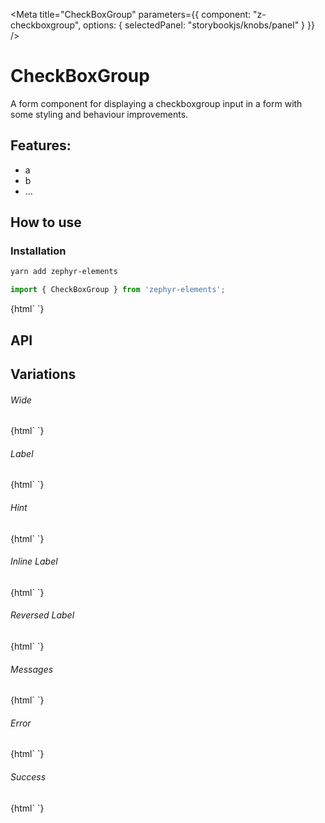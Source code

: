 

<Meta 
  title="CheckBoxGroup"
  parameters={{
    component: "z-checkboxgroup",
    options: { selectedPanel: "storybookjs/knobs/panel" }
  }}
/>

# CheckBoxGroup 

A form component for displaying a checkboxgroup input in a form with some styling and behaviour improvements.

## Features:

- a
- b
- ...

## How to use

### Installation

```bash
yarn add zephyr-elements
```

```js
import { CheckBoxGroup } from 'zephyr-elements';
```

<Preview withToolbar>
  <Story name="Simple">
    {html`
      <z-checkboxgroup id="simple" .options=${[{label: 'Apple', value: 'apple'},{label: 'Banana', value: 'banana'},{label: 'Orange', value: 'orange'}]}></z-checkboxgroup>
    `}
  </Story>
</Preview>

## API

<Props of="z-checkboxgroup" />

## Variations

###### Wide

<Story name="Wide">
  {html`
    <z-checkboxgroup id="wide" .options=${[{label: 'Apple', value: 'apple'},{label: 'Banana', value: 'banana'},{label: 'Orange', value: 'orange'}]} wide></z-checkboxgroup>
  `}
</Story>

###### Label

<Story name="Label">
  {html`
    <z-checkboxgroup id="label" .options=${[{label: 'Apple', value: 'apple'},{label: 'Banana', value: 'banana'},{label: 'Orange', value: 'orange'}]} label="Favorite Fruit"></z-checkboxgroup>
  `}
</Story>

###### Hint

<Story name="Hint">
  {html`
    <z-checkboxgroup id="hint" .options=${[{label: 'Apple', value: 'apple'},{label: 'Banana', value: 'banana'},{label: 'Orange', value: 'orange'}]} label="Favorite Fruit" hint="my favorite is banana, what is yours?"></z-checkboxgroup>
  `}
</Story>

###### Inline Label 

<Story name="Inline Label">
  {html`
    <z-checkboxgroup id="inline-label" .options=${[{label: 'Apple', value: 'apple'},{label: 'Banana', value: 'banana'},{label: 'Orange', value: 'orange'}]} label="Favorite Fruit" inline></z-checkboxgroup>
  `}
</Story>

###### Reversed Label

<Story name="Reversed Label">
  {html`
    <z-checkboxgroup id="reversed-label" .options=${[{label: 'Apple', value: 'apple'},{label: 'Banana', value: 'banana'},{label: 'Orange', value: 'orange'}]} label="Favorite Fruit" inline reversed></z-checkboxgroup>
  `}
</Story>


###### Messages

<Story name="Messages">
  {html`
    <z-checkboxgroup id="messages" .options=${[{label: 'Apple', value: 'apple'},{label: 'Banana', value: 'banana'},{label: 'Orange', value: 'orange'}]} label="Favorite Fruit" .messages=${['This is a message']}></z-checkboxgroup>
  `}
</Story>

###### Error

<Story name="Error">
  {html`
    <z-checkboxgroup id="error" label="Name" status="error" .options=${[{label: 'Apple', value: 'apple'},{label: 'Banana', value: 'banana'},{label: 'Orange', value: 'orange'}]}></z-checkboxgroup>
  `}
</Story>

###### Success 

<Story name="Success">
  {html`
    <z-checkboxgroup id="success" label="Name" status="success" .options=${[{label: 'Apple', value: 'apple'},{label: 'Banana', value: 'banana'},{label: 'Orange', value: 'orange'}]}></z-checkboxgroup>
  `}
</Story>



